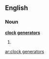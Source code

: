 ==English==

===Noun===
'''[[clock]] [[generators]]'''

# {{plural of|clock generator}}

[[ar:clock generators]]